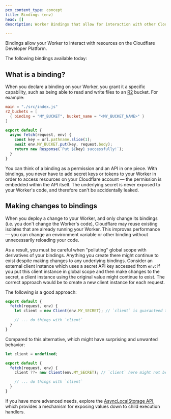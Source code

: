 ```yaml
---
pcx_content_type: concept
title: Bindings (env)
head: []
description: Worker Bindings that allow for interaction with other Cloudflare Resources.

---
```



Bindings allow your Worker to interact with resources on the Cloudflare Developer Platform.

The following bindings available today:

<DirectoryListing />

## What is a binding?

When you declare a binding on your Worker, you grant it a specific capability, such as being able to read and write files to an [R2](/r2/) bucket. For example:

<WranglerConfig>

```toml
main = "./src/index.js"
r2_buckets = [
  { binding = "MY_BUCKET", bucket_name = "<MY_BUCKET_NAME>" }
]
```

</WranglerConfig>

```js
export default {
  async fetch(request, env) {
    const key = url.pathname.slice(1);
    await env.MY_BUCKET.put(key, request.body);
    return new Response(`Put ${key} successfully!`);
  }
}
```

You can think of a binding as a permission and an API in one piece. With bindings, you never have to add secret keys or tokens to your Worker in order to access resources on your Cloudflare account — the permission is embedded within the API itself. The underlying secret is never exposed to your Worker's code, and therefore can't be accidentally leaked.

## Making changes to bindings

When you deploy a change to your Worker, and only change its bindings (i.e. you don't change the Worker's code), Cloudflare may reuse existing isolates that are already running your Worker. This improves performance — you can change an environment variable or other binding without unnecessarily reloading your code.

As a result, you must be careful when "polluting" global scope with derivatives of your bindings. Anything you create there might continue to exist despite making changes to any underlying bindings. Consider an external client instance which uses a secret API key accessed from `env`: if you put this client instance in global scope and then make changes to the secret, a client instance using the original value might continue to exist. The correct approach would be to create a new client instance for each request.

The following is a good approach:

```ts
export default {
  fetch(request, env) {
    let client = new Client(env.MY_SECRET); // `client` is guaranteed to be up-to-date with the latest value of `env.MY_SECRET` since a new instance is constructed with every incoming request

    // ... do things with `client`
  }
}
```

Compared to this alternative, which might have surprising and unwanted behavior:

```ts
let client = undefined;

export default {
  fetch(request, env) {
    client ??= new Client(env.MY_SECRET); // `client` here might not be updated when `env.MY_SECRET` changes, since it may already exist in global scope

    // ... do things with `client`
  }
}
```

If you have more advanced needs, explore the [AsyncLocalStorage API](/workers/runtime-apis/nodejs/asynclocalstorage/), which provides a mechanism for exposing values down to child execution handlers.
